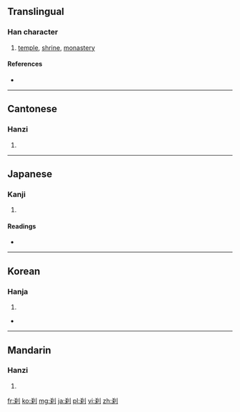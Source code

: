 {{also|剎}}
==Translingual==

===Han character===
{{Han char|rn=18|rad=刀|as=06|sn=8|four=|canj=大木中弓 (KDLN), X大木中弓 (XKDLN)|ids=⿰[[杀]][[刂]]}}

# [[temple]], [[shrine]], [[monastery]]

====References====
* {{Han ref|kx=0139.120|dkj=01967|dj=0316.030|hdz=10336.070|uh=5239|ud=21049}}

----

==Cantonese==

===Hanzi===
{{yue-hanzi|jyut=|y=chaat3, saat3|tra=剎}}

# {{defn|lang=yue|sort=刀06}}

----

==Japanese==

===Kanji===
{{ja-kanji|grade=|rs=刀06}}

# {{defn|lang=ja|sort=刀06}}

====Readings====
* {{ja-readings|on=[[さつ]] (satsu), [[せつ]] (setsu)|kun=[[はたばしら]] (hatabashira), [[てら]] (tera), [[くに]] (kuni)}}

----

==Korean==

===Hanja===
{{ko-hanja|hangeul=찰|rv=chal|mr=ch'al}}

# {{defn|lang=ko|sort=刀06}}

* {{l|ko|sc=Kore|寺刹|tr=[[사찰]], sachal}}

----

==Mandarin==

===Hanzi===
{{cmn-hanzi|tra=剎|pin=[[chà]] ([[cha4]])|wg=ch'a<sup>4</sup>}}

# {{defn|lang=cmn|sort=刀06}}

[[fr:刹]]
[[ko:刹]]
[[mg:刹]]
[[ja:刹]]
[[pl:刹]]
[[vi:刹]]
[[zh:刹]]